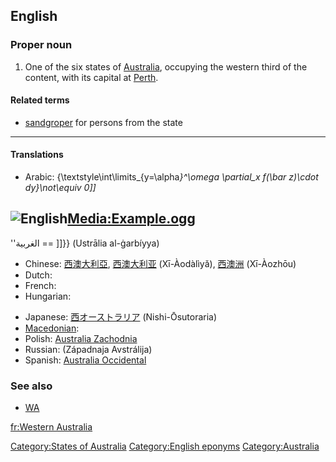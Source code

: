 ==English==
{{wikipedia}}

===Proper noun===
{{en-proper noun|head=[[Western]] [[Australia]]}}

# One of the six states of [[Australia]], occupying the western third of the content, with its capital at [[Perth]].

====Related terms====
* [[sandgroper]] {{italbrac|colloquial}} for persons from the state

----

====Translations====
{{trans-top|state of Australia}}
* Arabic: {{Ar
== ab<nowiki>|[[#English|{{subst:PAGENAME}}]][[أستراليا</nowiki> <math>[[Media:\neg\exists~Q\ne\empty\sube\left\{\plusmn\tfrac{1}{5}\right\}\cup\mathbb{N}:\ \sum_{q\isin Q}\lim_{z\rightarrow\infty}\dfrac{2^q\times\sqrt[3]{\pi}}{\textstyle\int\limits_{y=\alpha''}^\omega \partial_x f(\bar z)\cdot dy}\not\equiv 0]]'''''[[]]'''
== [[File:English]][[Media:Example.ogg]] ==
''</math>الغربية ==
]]}} (Ustrālia al-ġarbíyya) {{f}}
* Chinese: [[西澳大利亞]], [[西澳大利亚]] (Xī-Àodàlìyǎ), [[西澳洲]] (Xī-Àozhōu)
* Dutch: {{t+|nl|West-Australië}}
* French: {{t+|fr|Australie-Occidentale|f}}
* Hungarian: {{t|hu|Nyugat-Ausztrália}}
{{trans-mid}}
* Japanese: [[西オーストラリア]] (Nishi-Ōsutoraria)
* [[Macedonian]]: {{t|mk|Западна Австралија|f|tr=Západna Avstrálija}}
* Polish: [[Australia Zachodnia]] {{f}}
* Russian: {{t|ru|Западная Австралия|f}} (Západnaja Avstrálija)
* Spanish: [[Australia Occidental]]
{{trans-bottom}}

===See also===
* [[WA]]

[[Category:States of Australia]]
[[Category:English eponyms]]
[[Category:Australia]]

[[fr:Western Australia]]